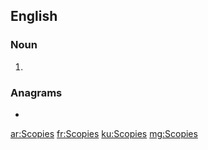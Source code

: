 {{also|scopies}}
==English==

===Noun===
{{head|en|noun plural form}}

# {{plural of|Scopie|lang=en}}

===Anagrams===
* {{l|en|psicose}}

[[ar:Scopies]]
[[fr:Scopies]]
[[ku:Scopies]]
[[mg:Scopies]]